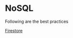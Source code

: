 # NoSQL

Following are the best practices

[Firestore](/data/blog/code-review/database/no-sql/firestore)
